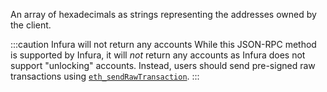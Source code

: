 An array of hexadecimals as strings representing the addresses owned by the client.

:::caution Infura will not return any accounts
While this JSON-RPC method is supported by Infura, it will _not_ return any accounts as Infura does not support "unlocking" accounts. Instead, users should send pre-signed raw transactions using [`eth_sendRawTransaction`](../ethereum/json-rpc-methods/eth_sendrawtransaction.mdx).
:::

